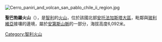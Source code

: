 {{multiple issues|
{{expand|time=2016-12-07T04:49:27+00:00}}
{{unreferenced|time=2016-12-07T04:49:27+00:00}}
{{update|time=2016-12-07T04:49:27+00:00}}
}}
[[Image:Cerro_paniri_and_volcan_san_pablo_chile_ii_region.jpg|right]]
{{coord|21|52|S|68|22|W|type:mountain|display=title}}

'''聖巴勃羅火山'''（{{lang-es|Volcán San Pablo}}），是[[智利|智利]]的[[火山|火山]]，位於該國北部[[安托法加斯塔大區|安托法加斯塔大區]]，毗鄰與[[玻利維亞|玻利維亞]]接壤的邊境，屬於[[安第斯山脈|安第斯山脈]]的一部分，海拔高度6,092米。

{{Chile-geo-stub}}
[[Category:智利火山|Category:智利火山]]